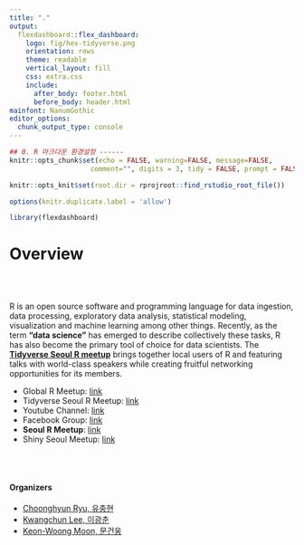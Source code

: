 ```yaml
---
title: "."
output: 
  flexdashboard::flex_dashboard:
    logo: fig/hex-tidyverse.png
    orientation: rows    
    theme: readable
    vertical_layout: fill
    css: extra.css
    include:
      after_body: footer.html
      before_body: header.html
mainfont: NanumGothic 
editor_options: 
  chunk_output_type: console
---
```


```r
## 0. R 마크다운 환경설정 ------
knitr::opts_chunk$set(echo = FALSE, warning=FALSE, message=FALSE,
                    comment="", digits = 3, tidy = FALSE, prompt = FALSE, fig.align = 'center')

knitr::opts_knit$set(root.dir = rprojroot::find_rstudio_root_file())

options(knitr.duplicate.label = 'allow')

library(flexdashboard)
```


Overview
===============================================================================

<br>
<br>

R is an open source software and programming language for data ingestion, data processing, exploratory data analysis, statistical modeling, visualization and machine learning among other things. Recently, as the term **"data science"** has emerged to describe collectively these tasks, R has also become the primary tool of choice for data scientists. The [**Tidyverse Seoul R meetup**](https://www.meetup.com/seoul-r-meetup) brings together local users of R and featuring talks with world-class speakers while creating fruitful networking opportunities for its members.

- Global R Meetup: [link](https://benubah.github.io/r-community-explorer/rugs.html)
- Tidyverse Seoul R Meetup: [link](https://tidyverse-korea.github.io/seoul-R/)
- Youtube Channel: [link](https://www.youtube.com/channel/UCW-epmIvjBEhhVXw_F0Nqbw)
- Facebook Group: [link](https://www.facebook.com/groups/tidyverse)
- **Seoul R Meetup**: [link](https://www.meetup.com/seoul-r-meetup)
- Shiny Seoul Meetup: [link](https://github.com/shinykorea/Meetup)

<br>
<br>

#### Organizers

- [Choonghyun Ryu, 유충현](https://github.com/choonghyunryu)
- [Kwangchun Lee, 이광춘](https://github.com/statkclee)
- [Keon-Woong Moon, 문건웅](https://github.com/cardiomoon)
    